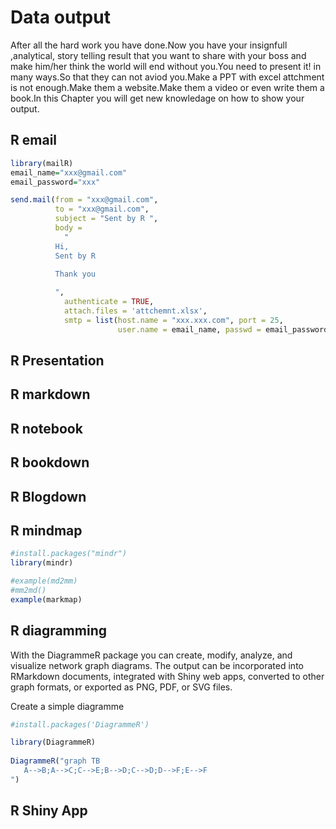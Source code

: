 # Data output

After all the hard work you have done.Now you have  your insignfull ,analytical, story telling result that you want to share with your boss and make him/her think the world will end without you.You need to present it! in many ways.So that they can not aviod you.Make a PPT with excel attchment is not enough.Make them a website.Make them a video or even write them a book.In this Chapter you will get new knowledage on how to show your output.


## R email

```r
library(mailR)
email_name="xxx@gmail.com"
email_password="xxx"

send.mail(from = "xxx@gmail.com",
          to = "xxx@gmail.com",
          subject = "Sent by R ",
          body =
            "
          Hi,
          Sent by R

          Thank you
          
          ",
            authenticate = TRUE,
            attach.files = 'attchemnt.xlsx',
            smtp = list(host.name = "xxx.xxx.com", port = 25,
                        user.name = email_name, passwd = email_password, tls = TRUE)) 

```





## R Presentation

## R markdown

## R notebook

## R bookdown

## R Blogdown

## R mindmap
```r
#install.packages("mindr")
library(mindr)

#example(md2mm)
#mm2md()
example(markmap)
``` 


## R diagramming

With the DiagrammeR package you can create, modify, analyze, and visualize network graph diagrams. The output can be incorporated into RMarkdown documents, integrated with Shiny web apps, converted to other graph formats, or exported as PNG, PDF, or SVG files.

Create a simple diagramme
```r
#install.packages('DiagrammeR')

library(DiagrammeR)
  
DiagrammeR("graph TB
   A-->B;A-->C;C-->E;B-->D;C-->D;D-->F;E-->F
")  
```  
  
  
## R Shiny App



